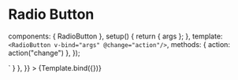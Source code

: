 
<Meta id="vue-radio-button" title="Vue.js Component/Radio Button" component={RadioButton} argTypes={argTypes} />

# Radio Button

  components: { RadioButton },
  setup() {
    return { args };
  },
  template: `<RadioButton v-bind="args" @change="action"/>`,
  methods: { action: action("change") },
});

<Canvas>
  <Story
    name="Default"
    parameters={{
      docs: { source: { code: `<RadioButton />` } },
    }}
  >
    {Template.bind({})}
  </Story>
</Canvas>

<ArgsTable of={RadioButton} />
